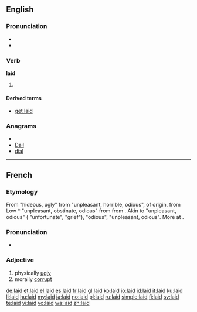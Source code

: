==English==

{{rank|sound|didn't|natural|516|laid|cold|led|low}}

===Pronunciation===
* {{audio|en-us-laid.ogg|Audio (US)}}
* {{rhymes|eɪd}}

===Verb===
'''laid'''

# {{past of|[[lay]]}}

====Derived terms====
* [[get laid]]

===Anagrams===
* {{alphagram|adil}}
* [[Dail#English|Dail]]
* [[dial#English|dial]]

----

==French==

===Etymology===
From {{etyl|frm|fr}} {{term|laid|lang=frm}} "hideous, ugly" from {{etyl|fro|fr}} {{term|laid|laid, leid|lang=fro}} "unpleasant, horrible, odious", of {{etyl|gem|fr}} origin, from Low {{etyl|frk|fr}} *{{term||laiþ|lang=frk}} "unpleasant, obstinate, odious" from {{proto|Germanic|láiþaz|sorrowful, unpleasant|lang=fr}} from {{proto|Indo-European|(a)leit-|unpleasant|lang=fr}}. Akin to {{etyl|goh|-}} {{term|leid|lang=goh}} "unpleasant, odious" ({{etyl|de|-}} {{term|leid|lang=de}} "unfortunate", {{term|Leid|lang=de}} "grief"), {{etyl|non|-}} {{term|leiþr|lang=non}} "odious", {{etyl|ang|-}} {{term|laþ|lāþ|lang=ang}} "unpleasant, odious". More at {{l|en|loath}}.

===Pronunciation===
* {{audio|Fr-laid.ogg|audio}}

===Adjective===
{{fr-adj}}

# physically [[ugly]]
# morally [[corrupt]]

[[de:laid]]
[[et:laid]]
[[el:laid]]
[[es:laid]]
[[fr:laid]]
[[gl:laid]]
[[ko:laid]]
[[io:laid]]
[[id:laid]]
[[it:laid]]
[[ku:laid]]
[[li:laid]]
[[hu:laid]]
[[my:laid]]
[[ja:laid]]
[[no:laid]]
[[pl:laid]]
[[ru:laid]]
[[simple:laid]]
[[fi:laid]]
[[sv:laid]]
[[te:laid]]
[[vi:laid]]
[[vo:laid]]
[[wa:laid]]
[[zh:laid]]